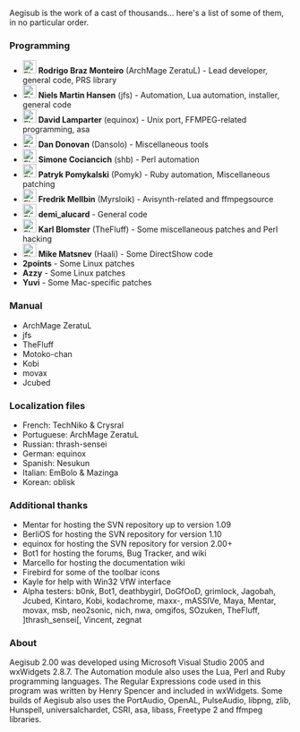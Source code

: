 Aegisub is the work of a cast of thousands... here's a list of some of them, in no particular order.

===Programming===
*[[Image:Flag_of_Brazil.gif|24px]] '''Rodrigo Braz Monteiro''' (ArchMage ZeratuL) - Lead developer, general code, PRS library
*[[Image:Flag_of_Denmark.gif|24px]] '''Niels Martin Hansen''' (jfs) - Automation, Lua automation, installer, general code
*[[Image:Flag_of_Germany.gif|24px]] '''David Lamparter''' (equinox) - Unix port, FFMPEG-related programming, asa
*[[Image:Flag_of_United-States.gif|24px]] '''Dan Donovan''' (Dansolo) - Miscellaneous tools
*[[Image:Flag_of_Italy.gif|24px]] '''Simone Cociancich''' (shb) - Perl automation
*[[Image:Flag_of_Poland.gif|24px]] '''Patryk Pomykalski''' (Pomyk) - Ruby automation, Miscellaneous patching
*[[Image:Flag_of_Sweden.gif|24px]] '''Fredrik Mellbin''' (Myrsloik) - Avisynth-related and ffmpegsource
*[[Image:Flag_of_Brazil.gif|24px]] '''demi_alucard''' - General code
*[[Image:Flag_of_Sweden.gif|24px]] '''Karl Blomster''' (TheFluff) - Some miscellaneous patches and Perl hacking
*[[Image:Flag_of_Russia.gif|24px]] '''Mike Matsnev''' (Haali) - Some DirectShow code
*'''2points''' - Some Linux patches
*'''Azzy''' - Some Linux patches
*'''Yuvi''' - Some Mac-specific patches

===Manual===
*ArchMage ZeratuL
*jfs
*TheFluff
*Motoko-chan
*Kobi
*movax
*Jcubed

===Localization files===
*French: TechNiko & Crysral
*Portuguese: ArchMage ZeratuL
*Russian: thrash-sensei
*German: equinox
*Spanish: Nesukun
*Italian: EmBolo & Mazinga
*Korean: oblisk

===Additional thanks===
*Mentar for hosting the SVN repository up to version 1.09
*BerliOS for hosting the SVN repository for version 1.10
*equinox for hosting the SVN repository for version 2.00+
*Bot1 for hosting the forums, Bug Tracker, and wiki
*Marcello for hosting the documentation wiki
*Firebird for some of the toolbar icons
*Kayle for help with Win32 VfW interface
*Alpha testers: b0nk, Bot1, deathbygirl, DoGfOoD, grimlock, Jagobah, Jcubed, Kintaro, Kobi, kodachrome, maxx-, mASSIVe, Maya, Mentar, movax, msb, neo2sonic, nich, nwa, omgifos, SOzuken, TheFluff, ]thrash_sensei[, Vincent, zegnat 

===About===
Aegisub 2.00 was developed using Microsoft Visual Studio 2005 and wxWidgets 2.8.7. The Automation module also uses the Lua, Perl and Ruby programming languages. The Regular Expressions code used in this program was written by Henry Spencer and included in wxWidgets. Some builds of Aegisub also uses the PortAudio, OpenAL, PulseAudio, libpng, zlib, Hunspell, universalchardet, CSRI, asa, libass, Freetype 2 and ffmpeg libraries.